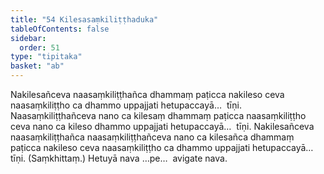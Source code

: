 ```yaml
---
title: "54 Kilesasaṃkiliṭṭhaduka"
tableOfContents: false
sidebar:
  order: 51
type: "tipitaka"
basket: "ab"
---
```



<DynamicBreadcrumb />

<Division number="73">

<Paragraph number="230">
Nakilesañceva naasaṃkiliṭṭhañca dhammaṃ paṭicca nakileso ceva naasaṃkiliṭṭho ca dhammo uppajjati hetupaccayā…  tīṇi.
</Paragraph>

<Paragraph number="231">
Naasaṃkiliṭṭhañceva nano ca kilesaṃ dhammaṃ paṭicca naasaṃkiliṭṭho ceva nano ca kileso dhammo uppajjati hetupaccayā…  tīṇi.
</Paragraph>

<Paragraph number="232">
Nakilesañceva naasaṃkiliṭṭhañca naasaṃkiliṭṭhañceva nano ca kilesañca dhammaṃ paṭicca nakileso ceva naasaṃkiliṭṭho ca dhammo uppajjati hetupaccayā…  tīṇi. (Saṃkhittaṃ.)
</Paragraph>

<Paragraph number="233">
Hetuyā nava …pe…  avigate nava.
</Paragraph>
</Division>